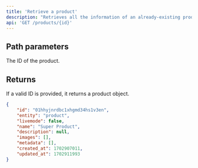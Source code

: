 ```yaml
---
title: 'Retrieve a product'
description: "Retrieves all the information of an already-existing product by providing it's unique identifier (ID)."
api: 'GET /products/{id}'
---
```


## Path parameters

<ParamField path="id" type="string">
  The ID of the product.
</ParamField>

## Returns

If a valid ID is provided, it returns a product object.

<ResponseExample>

```json Response
{
    "id": "01hhyjnrdbc1xhgmd34hs1v3en",
    "entity": "product",
    "livemode": false,
    "name": "Super Product",
    "description": null,
    "images": [],
    "metadata": [],
    "created_at": 1702907011,
    "updated_at": 1702911993
}
```

</ResponseExample>